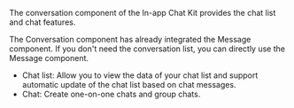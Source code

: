 The conversation component of the In-app Chat Kit provides the chat list and chat features.

<Note title="Note">The Conversation component has already integrated the Message component. If you don't need the conversation list, you can directly use the Message component.</Note>

- Chat list: Allow you to view the data of your chat list and support automatic update of the chat list based on chat messages.
- Chat: Create one-on-one chats and group chats.










